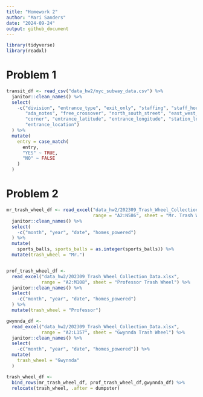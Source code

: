 ```yaml
---
title: "Homework 2"
author: "Mari Sanders"
date: "2024-09-24"
output: github_document
---
```

```r
library(tidyverse)
library(readxl)
```

# Problem 1 

```r
transit_df <- read_csv("data_hw2/nyc_subway_data.csv") %>% 
  janitor::clean_names() %>% 
  select(
    -c("division", "entrance_type", "exit_only", "staffing", "staff_hours",
       "ada_notes", "free_crossover", "north_south_street", "east_west_street", 
       "corner", "entrance_latitude", "entrance_longitude", "station_location", 
       "entrance_location")
  ) %>% 
  mutate(
    entry = case_match(
      entry, 
      "YES" ~ TRUE, 
      "NO" ~ FALSE
    )
  )
```


# Problem 2 

```r
mr_trash_wheel_df <- read_excel("data_hw2/202309_Trash_Wheel_Collection_Data.xlsx", 
                                range = "A2:N586", sheet = "Mr. Trash Wheel") %>% 
  janitor::clean_names() %>% 
  select(
    -c("month", "year", "date", "homes_powered")
  ) %>% 
  mutate(
    sports_balls, sports_balls = as.integer(sports_balls)) %>% 
  mutate(trash_wheel = "Mr.")


prof_trash_wheel_df <- 
  read_excel("data_hw2/202309_Trash_Wheel_Collection_Data.xlsx", 
             range = "A2:M108", sheet = "Professor Trash Wheel") %>% 
  janitor::clean_names() %>% 
  select(
    -c("month", "year", "date", "homes_powered")
  ) %>% 
  mutate(trash_wheel = "Professor")

gwynnda_df <- 
  read_excel("data_hw2/202309_Trash_Wheel_Collection_Data.xlsx", 
             range = "A2:L157", sheet = "Gwynnda Trash Wheel") %>% 
  janitor::clean_names() %>% 
  select(
    -c("month", "year", "date", "homes_powered")) %>% 
  mutate(
    trash_wheel = "Gwynnda"
  )

trash_wheel_df <- 
  bind_rows(mr_trash_wheel_df, prof_trash_wheel_df,gwynnda_df) %>% 
  relocate(trash_wheel, .after = dumpster)
```



